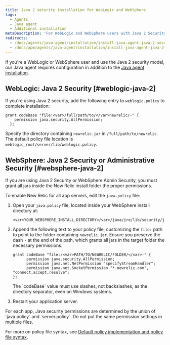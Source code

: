 ```yaml
---
title: Java 2 security installation for WebLogic and WebSphere
tags:
  - Agents
  - Java agent
  - Additional installation
metaDescription: 'For WebLogic and WebSphere users with Java 2 Security or Administrative Security: Additional install steps for the New Relic Java agent.'
redirects:
  - /docs/agents/java-agent/installation/install-java-agent-java-2-security
  - /docs/apm/agents/java-agent/installation/install-java-agent-java-2-security
---
```


If you're a WebLogic or WebSphere user and use the Java 2 security model, our Java agent requires configuration in addition to the [Java agent installation](/install/java).

## WebLogic: Java 2 Security [#weblogic-java-2]

If you're using Java 2 security, add the following entry to `weblogic.policy` to complete installation:

```
grant codeBase "file:<var>/full/path/to/</var>newrelic/-" {
    permission java.security.AllPermission;
  };
```

Specify the directory containing `newrelic.jar` in `/full/path/to/newrelic`. The default policy file location is `weblogic_root/server/lib/weblogic.policy`.

## WebSphere: Java 2 Security or Administrative Security [#websphere-java-2]

If you are using Java 2 Security or WebSphere Admin Security, you must grant all jars inside the New Relic install folder the proper permissions. 

To enable New Relic for all app servers, edit the `java.policy` file:

1. Open your `java.policy` file, located inside your WebSphere install directory at:

    ```
    <var>YOUR_WEBSPHERE_INSTALL_DIRECTORY</var>/java/jre/lib/security/java.policy
    ```
2. Append the following text to your policy file, customizing the `file:` path to point to the folder containing `newrelic.jar`. Ensure you preserve the dash `-` at the end of the path, which grants all jars in the target folder the necessary permissions.

    ```
    grant codeBase "file:/<var>PATH/TO/NEWRELIC/FOLDER/</var>-" {
          permission java.security.AllPermission;
          permission java.net.NetPermission "specifyStreamHandler";
          permission java.net.SocketPermission "*.newrelic.com", "connect,accept,resolve";
    };
    ```

    <Callout variant="important">
      The `codeBase` value must use slashes, not backslashes, as the directory separator, even on Windows systems.
    </Callout>
3. Restart your application server.

<Callout variant="tip">
  For each app, Java security permissions are determined by the union of `java.policy` and `server.policy`. Do not put the same permission settings in multiple files.
</Callout>

For more on policy file syntax, see [Default policy implementation and policy file syntax](http://docs.oracle.com/javase/8/docs/technotes/guides/security/PolicyFiles.html).
